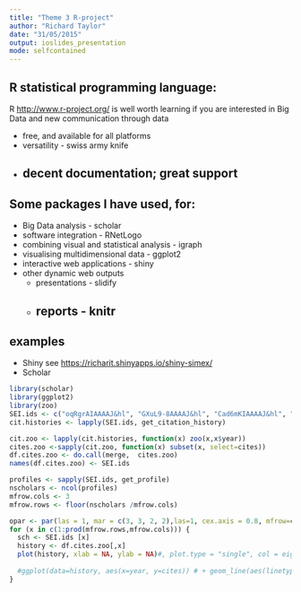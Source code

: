 ```yaml
---
title: "Theme 3 R-project"
author: "Richard Taylor"
date: "31/05/2015"
output: ioslides_presentation
mode: selfcontained
---
```


## R statistical programming language:
R <http://www.r-project.org/> is well worth learning if you are interested in Big Data and new communication through data

- free, and available for all platforms
- versatility - swiss army knife
- decent documentation; great support
---

## Some packages I have used, for:

- Big Data analysis - scholar
- software integration - RNetLogo
- combining visual and statistical analysis - igraph
- visualising multidimensional data - ggplot2
- interactive web applications - shiny
- other dynamic web outputs
    + presentations - slidify
    + reports - knitr
---

## examples
- Shiny see <https://richarit.shinyapps.io/shiny-simex/>
- Scholar
```r
library(scholar)
library(ggplot2)
library(zoo)
SEI.ids <- c("oqRgrAIAAAAJ&hl", "GXuL9-8AAAAJ&hl", "Cad6mKIAAAAJ&hl", "a0W9s1AAAAAJ&hl", "WDLy64sAAAAJ&hl", "gLI6MR0AAAAJ&hl","yV7mkpoAAAAJ&hl")
cit.histories <- lapply(SEI.ids, get_citation_history)

cit.zoo <- lapply(cit.histories, function(x) zoo(x,x$year))
cites.zoo <-sapply(cit.zoo, function(x) subset(x, select=cites))
df.cites.zoo <- do.call(merge,  cites.zoo)
names(df.cites.zoo) <- SEI.ids

profiles <- sapply(SEI.ids, get_profile)
nscholars <- ncol(profiles)
mfrow.cols <- 3
mfrow.rows <- floor(nscholars /mfrow.cols)

opar <- par(las = 1, mar = c(3, 3, 2, 2),las=1, cex.axis = 0.8, mfrow=c(mfrow.rows,mfrow.cols))
for (x in c(1:prod(mfrow.rows,mfrow.cols))) {
  sch <- SEI.ids [x]
  history <- df.cites.zoo[,x]
  plot(history, xlab = NA, ylab = NA)#, plot.type = "single", col = eight.cols, ylim=c(0,10), axes=FALSE, xlab = NA, ylab = NA, lty=3)#, xlab="Tick",ylab="Number of individuals")
  
  #ggplot(data=history, aes(x=year, y=cites)) # + geom_line(aes(linetype=name)) + theme_bw()
}
```
